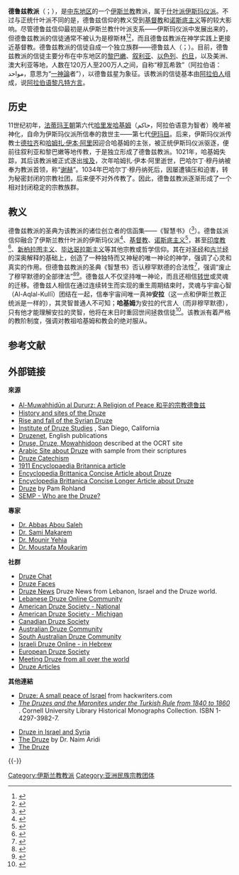 {{Infobox Religious group
| group =德鲁兹教派 <br/> الدرزية
| image = [[File:Druze_star.svg|100px]] <br/> [[File:Flag_of_Druze.svg|100px]]
| caption = 德鲁兹五色星和德魯茲旗
| population = 120万－200万
| region1={{flag|Syria}}
| pop1 = 700,000<ref name=TheEconomist>{{cite journal|year=2009|title=The Economist|volume=390|issue=8618–24|page=49| url=http://books.google.com/?id=ub8aAQAAMAAJ&q=%22The+Druze+are+an+ancient+sect+within+Islam.+The+Golan+ones+are+part+of+a+Syrian+Druze+community+that+numbers+700000.+Another+250000+live+in+Lebanon+and+about+100000+in+Israel+proper%22&dq=%22The+Druze+are+an+ancient+sect+within+Islam.+The+Golan+ones+are+part+of+a+Syrian+Druze+community+that+numbers+700000.+Another+250000+live+in+Lebanon+and+about+100000+in+Israel+proper%22 |accessdate=14 April 2011}}</ref>
| region2={{flag|Lebanon}}
| pop2 = 250,000<ref name=TheEconomist/>
| region3={{flag|Israel}}
| pop3 = 125,300<ref name=CBS>{{Cite web |url=http://www.cbs.gov.il/reader/shnaton/templ_shnaton_e.html?num_tab=st02_02&CYear=2010 |title=Statistical abstract of Israel – Population by religion. 2010 |access-date=2014-01-20 |archive-url=https://web.archive.org/web/20160313070237/http://cbs.gov.il/reader/shnaton/templ_shnaton_e.html?cyear=2010&num_tab=st02_02 |archive-date=2016-03-13 |dead-url=yes }}</ref>
| region4={{flag|Jordan}}
| pop4 = 20,000<ref>{{Citation | publisher = US State Department | url = http://www.state.gov/g/drl/rls/irf/2005/51602.htm | title = International Religious Freedom Report | year = 2005 | access-date = 2014-01-20 | archive-url = https://web.archive.org/web/20120120080044/http://www.state.gov/g/drl/rls/irf/2005/51602.htm | archive-date = 2012-01-20 | dead-url = yes }}</ref>
| region5= 中东之外的地区
| pop5=100,000
| region6= {{flag|United States}}
| pop6 = 20,000<ref>{{Citation | title = Druze Traditions | publisher = Institute of Druze Studies | url = http://www.druzestudies.org/Druzes.html | archiveurl = https://web.archive.org/web/20090114032929/http://www.druzestudies.org/Druzes.html | archivedate = 2009年1月14日 | deadurl = yes }}</ref>
| region7= {{flag|Canada}}
| pop7= 10,000
| region8= {{flag|Venezuela}}
| pop8= 100,000<ref>{{cite web|title=Tariq Alaiseme vice-president of Venezuela|url=http://www.al-amama.com/index.php?option=com_content&task=view&id=1110|publisher=Aamama|accessdate=2014-01-20|archive-date=2019-05-20|archive-url=https://web.archive.org/web/20190520160230/http://www.al-amama.com/index.php?option=com_content&task=view&id=1110|dead-url=no}}</ref>
| region9= {{flag|Australia}}
| pop9 = 3,000<ref>{{cite web|title=Druze Population of Australia by Place of Usual Residence (2006)|url=http://www.abs.gov.au/CDataOnline|publisher=Australian Bureau of Statistics|accessdate=27 July 2010|archive-date=2018-12-25|archive-url=https://web.archive.org/web/20181225112758/http://www.abs.gov.au/CDataOnline|dead-url=no}}</ref>
| region10= {{flag|Colombia}}
| pop10 = 3,000
| region11= {{flag|United Kingdom}}
| pop11 = 1,000
| rels = 德鲁兹一神论（Unitarian Druze）
| scrips = 《智慧書》（''Epistles of Wisdom''）
| founder = 哈基姆（Al-Hakim）、德拉齐（Al-Darazi）、哈姆宰（Hamza）
| langs = [[阿拉伯语|阿拉伯语]] <br />
[[希伯来语|希伯来语]] <small>（[[以色列|以色列]]）</small> <br/>
[[英语|英语]] <small>（[[美国|美国]]和[[澳大利亚|澳大利亚]]）</small>
[[西班牙语|西班牙语]] <small>（[[委内瑞拉|委内瑞拉]]和[[哥伦比亚|哥伦比亚]]）</small>
}}

'''德鲁兹教派'''（{{lang-ar|الدرزية}}；{{lang-en|Druze religion}}），是[[中东地区|中东地区]]的一个[[伊斯兰教|伊斯兰教]]教派，属于[[什叶派|什叶派]][[伊斯玛仪派|伊斯玛仪派]]。不过与正统什叶派不同的是，德鲁兹信仰的教义受到[[基督教|基督教]]和[[诺斯底主义|诺斯底主义]]等的较大影响。尽管德鲁兹信仰最初是从伊斯兰教什叶派支系——伊斯玛仪派中发展出来的，但德鲁兹教派的信徒通常不被认为是穆斯林<ref>{{cite web |title=WHO ARE THEY, REALLY? THE SECRET RELIGION OF THE DRUZE |url=http://thewisdomdaily.com/who-are-they-reallythe-secret-religion-of-the-druze/ |website=Thewisdomdaily |accessdate=2020-06-18 |archive-date=2020-04-24 |archive-url=https://web.archive.org/web/20200424050117/http://thewisdomdaily.com/who-are-they-reallythe-secret-religion-of-the-druze/ |dead-url=no }}</ref><ref>{{cite web |title=5 facts about Israeli Druze, a unique religious and ethnic group |url=https://www.pewresearch.org/fact-tank/2016/03/21/5-facts-about-israeli-druze-a-unique-religious-and-ethnic-group/ |website=Pew Research Center |access-date=2020-06-18 |archive-date=2021-03-19 |archive-url=https://web.archive.org/web/20210319095844/https://www.pewresearch.org/fact-tank/2016/03/21/5-facts-about-israeli-druze-a-unique-religious-and-ethnic-group/ |dead-url=no }}</ref>，而且德鲁兹教派在神学实践上更接近基督教{{Sfn|Nisan|2002|p=[https://books.google.com/books?id=keD9z1XWuNwC&pg=PA98 95]}}。德鲁兹教派的信徒自成一个独立族群——德鲁兹人（{{lang-ar|دروز}}；{{lang-en|Druze people}}）。目前，德鲁兹教派的信徒主要分布在中东地区的[[黎巴嫩|黎巴嫩]]、[[叙利亚|叙利亚]]、[[以色列|以色列]]、[[约旦|约旦]]，以及美洲、澳大利亚等地，人数在120万人至200万人之间，自称“穆瓦希敦”（阿拉伯语：مواحد，意思为“[[一神論|一神論]]者”），以德鲁兹星为象征。该教派的信徒基本由[[阿拉伯人|阿拉伯人]]组成，说[[黎凡特阿拉伯語|阿拉伯语黎凡特方言]]。

==历史==
11世纪初年，[[法蒂玛王朝|法蒂玛王朝]]第六代[[哈里发|哈里发]][[哈基姆|哈基姆]]（حاكم，阿拉伯语意为智者）晚年被神化，自命为伊斯玛仪派所信奉的救世主——第七代[[伊玛目|伊玛目]]。后来，伊斯玛仪派传教士[[德拉齐|德拉齐]]和[[哈姆扎·伊本·阿里|哈姆扎·伊本·阿里]]因迎合哈基姆的主张，被正统伊斯玛仪派驱逐，便前往叙利亚和黎巴嫩等地传教，于是独立形成了德鲁兹教派。1021年，哈基姆失踪，其后该教派被正式逐出[[埃及|埃及]]，次年哈姆扎·伊本·阿里逝世，巴哈尔丁·穆丹纳被奉为教派首领，称“[[谢赫_(称号)|谢赫]]”。1034年巴哈尔丁·穆丹纳死后，因屡遭镇压和迫害，转为秘密封闭的宗教社团，后来便不对外传教了。因此，德鲁兹教派逐渐形成了一个相对封闭稳定的宗教族群。

==教义==
德鲁兹教派的圣典为该教派的诸位创立者的信函集——《智慧书》（{{lang-ar|رسَائل الحكمة}}<REF>
{{Cite web |url=http://www.muhammadanism.org/Arabic/book/epistle_wisdom/epistles_wisdom_1.pdf |title=存档副本 |access-date=2014-07-21 |archive-date=2020-11-12 |archive-url=https://web.archive.org/web/20201112010808/http://www.muhammadanism.org/Arabic/book/epistle_wisdom/epistles_wisdom_1.pdf |dead-url=no }}
</REF>）。德鲁兹派信仰融合了伊斯兰教什叶派的伊斯玛仪派<ref>{{cite book|title=A History of Shi'i Islam|last=Daftary|first= Farhad|publisher=I.B.Tauris|isbn=978-0-85773-524-9|date=2013-12-02}}</ref>、[[基督教|基督教]]、[[诺斯底主义|诺斯底主义]]<ref>{{cite book|title=Syria and the New World Order| first= Neil |last= Quilliam|year= 1999| isbn= 9780863722493| page =42 |publisher=Michigan University press}}</ref>，甚至[[印度教|印度教]]<ref>{{cite book|last=Rosenthal|first=Donna|title=The Israelis: Ordinary People in an Extraordinary Land|url=https://books.google.com/books?id=b-w6GfokajcC&pg=PA296|year=2003|publisher=Simon and Schuster|isbn=978-0-684-86972-8|page=296|access-date=2020-06-18|archive-date=2019-12-22|archive-url=https://web.archive.org/web/20191222053248/https://books.google.com/books?id=b-w6GfokajcC&pg=PA296|dead-url=no}}</ref>、[[新柏拉图主义|新柏拉图主义]]、[[毕达哥拉斯主义|毕达哥拉斯主义]]等其他宗教或哲学信仰。其在对[[圣经|圣经]]和[[古兰经|古兰经]]的深奥解释的基础上，创造了一种独特而又神秘的唯一神论的神学，强调了心灵和真实的作用。但德鲁兹教派的圣典《智慧书》否认穆罕默德的合法性<ref>{{cite web |title=Druze vs. Islam |url=https://vspages.com/druze-vs-islam-1956/ |website=VSPages |access-date=2020-10-14 |archive-date=2020-09-26 |archive-url=https://web.archive.org/web/20200926043041/https://vspages.com/druze-vs-islam-1956/ |dead-url=no }}</ref>，强调“废止了穆罕默德的全部律法”<ref>{{cite book |author1=艾敏·穆罕默德·塔里尔 |title=Anis Obeid，The Druze and Their Faith in Tawhid（《德鲁兹独一神论信徒的起源及其基本信仰》，阿拉伯文) |date=1961 |publisher=安达卢斯印刷与出版社 |location=贝鲁特 |pages=146- 149}}</ref><ref>{{cite web |title=A brief look at the beliefs of the Druze |url=https://islamqa.info/en/answers/26139/a-brief-look-at-the-beliefs-of-the-druze |website=Islam Q&A |access-date=2020-10-14 |archive-date=2020-11-29 |archive-url=https://web.archive.org/web/20201129143421/https://islamqa.info/en/answers/26139/a-brief-look-at-the-beliefs-of-the-druze |dead-url=no }}</ref>。德鲁兹人不仅坚持唯一神论，而且还相信[[转世|转世]]或灵魂的迁移{{Sfn|Nisan|2002|p=[https://books.google.com/books?id=keD9z1XWuNwC&pg=PA98 95]}}。德鲁兹人相信在通过连续转生而实现的重生周期结束时，灵魂与宇宙心智（Al-Aqlal-Kullī）团结在一起，信奉宇宙间唯一真神'''安拉'''（这一点和伊斯兰教正统派是一样的），其灵智普通人不可知；'''哈基姆'''为安拉的代言人（而非穆罕默德），只有他才能理解安拉的灵智，他将在末日时重回世间拯救信徒<ref>{{cite web |title=Druze|url=http://www.druze.org.au/religion/ |date=2015 |publisher=druze.org.au | |archiveurl=https://web.archive.org/web/20160214100847/http://www.druze.org.au/religion/ |archivedate=14 February 2016}}</ref>。该教派有着严格的教阶制度，强调对教祖哈基姆和教会的绝对服从。

== 参考文献 ==
{{Reflist}}

== 外部链接 ==
{{Wiktionary}}
'''來源'''
* [https://m.youtube.com/watch?v=A2pb1aztlr0 Al-Muwahhidūn al Dururz: A Religion of Peace 和平的宗教德鲁兹]
* [https://web.archive.org/web/20080403021757/http://www.druzehistoryandculture.com/ History and sites of the Druze]
* [http://faculty-staff.ou.edu/L/Joshua.M.Landis-1/Joshua_Landis_Druze_and_Shishakli.htm Rise and fall of the Syrian Druze] {{Wayback|url=http://faculty-staff.ou.edu/L/Joshua.M.Landis-1/Joshua_Landis_Druze_and_Shishakli.htm |date=20130724161742 }}
* [http://www.druzestudies.org/ Institute of Druze Studies] {{Wayback|url=http://www.druzestudies.org/ |date=20210211054510 }}, San Diego, California
* [https://web.archive.org/web/20090723115349/http://www.druzenet.org/ Druzenet], English publications
* [http://www.religioustolerance.org/druse.htm Druse, Druze, Mowahhidoon] {{Wayback|url=http://www.religioustolerance.org/druse.htm |date=20210316205855 }} described at the OCRT site
* [https://web.archive.org/web/20070404021331/http://www.dorar.net/melal.asp?art_id=381 Arabic Site about Druze] with sample from their scriptures
* [http://www.ismaili.net/Source/1325.html Druze Catechism] {{Wayback|url=http://www.ismaili.net/Source/1325.html |date=20190112042320 }}
* [https://web.archive.org/web/20081013101331/http://59.1911encyclopedia.org/D/dr/druses.htm 1911 Encyclopaedia Britannica article]
* [https://web.archive.org/web/20080115171740/http://concise.britannica.com/ebc/article-9363131/Druze Encyclopedia Brittanica Concise Article about Druze]
* [https://web.archive.org/web/20071015033450/http://concise.britannica.com/ebc/article-9031268/Druze Encyclopedia Brittanica Concise Longer Article about Druze]
* [http://www.everyculture.com/multi/Bu-Dr/Druze.html Druze] {{Wayback|url=http://www.everyculture.com/multi/Bu-Dr/Druze.html |date=20170812031759 }} by Pam Rohland
* [http://www.semp.us/biots/biot_176.html SEMP - Who are the Druze?] {{Wayback|url=http://www.semp.us/biots/biot_176.html |date=20070101171048 }}

'''專家'''
* [https://web.archive.org/web/20090831104455/http://www.geocities.com/abassalih/ Dr. Abbas Abou Saleh]
* [http://samimakarem.com/ Dr. Sami Makarem] {{Wayback|url=http://samimakarem.com/ |date=20210119050716 }}
* [https://web.archive.org/web/20090529083108/http://www.needs.com.lb/needs%20chairman.htm Dr. Mounir Yehia]
* [https://web.archive.org/web/20050212221700/http://www.geocities.com/MMoukarim/ Dr. Moustafa Moukarim]

'''社群'''
* [http://www.druzechat.com/ Druze Chat] {{Wayback|url=http://www.druzechat.com/ |date=20210120013414 }}
* [http://www.druzefaces.com/ Druze Faces] {{Wayback|url=http://www.druzefaces.com/ |date=20210122185843 }}
* [https://web.archive.org/web/20080918205315/http://www.druzenews.com/ Druze News] Druze News from Lebanon, Israel and the Druze world.
* [https://web.archive.org/web/20090220170756/http://lebdruze.com/ Lebanese Druze Online Community]
* [http://www.druze.com/ American Druze Society - National]
* [https://web.archive.org/web/20080403220418/http://www.druze.org/ American Druze Society - Michigan]
* [http://www.druze.net/ Canadian Druze Society] {{Wayback|url=http://www.druze.net/ |date=20210314174245 }}
* [https://web.archive.org/web/20090531055611/http://druze.org.au/ Australian Druze Community]
* [https://web.archive.org/web/20090912033037/http://sa.druze.org.au/ South Australian Druze Community]
* [http://www.druze.org.il/ Israeli Druze Online - in Hebrew] {{Wayback|url=http://www.druze.org.il/ |date=20071208073206 }}
* [http://www.europeandruzesociety.com/ European Druze Society] {{Wayback|url=http://www.europeandruzesociety.com/ |date=20081001001329 }}
* [http://www.druzecafe.com/ Meeting Druze from all over the world] {{Wayback|url=http://www.druzecafe.com/ |date=20190708065744 }}
* [http://www.mmouka.com/ Druze Articles] {{Wayback|url=http://www.mmouka.com/ |date=20210314175749 }}

'''其他連結'''
* [http://www.hackwriters.com/Druze.htm Druze: A small peace of Israel] {{Wayback|url=http://www.hackwriters.com/Druze.htm |date=20200510161625 }} from hackwriters.com
* [http://dlxs2.library.cornell.edu/cgi/t/text/text-idx?c=cdl;idno=cdl324 ''The Druzes and the Maronites under the Turkish Rule from 1840 to 1860''] {{Wayback|url=http://dlxs2.library.cornell.edu/cgi/t/text/text-idx?c=cdl;idno=cdl324 |date=20090615173033 }}. Cornell University Library Historical Monographs Collection.  ISBN 1-4297-3982-7.

<!-- should be in both because it is both a Lebanon based religion and a key community in Lebanon-->
* [http://www.rbenninghaus.de/druzes.htm Druze in Israel and Syria] {{Wayback|url=http://www.rbenninghaus.de/druzes.htm |date=20200219032119 }}
* [http://www.jewishvirtuallibrary.org/jsource/Society_&_Culture/druze.html The Druze] {{Wayback|url=http://www.jewishvirtuallibrary.org/jsource/Society_%26_Culture/druze.html |date=20161227204308 }} by Dr. Naim Aridi
* [https://web.archive.org/web/20091020101829/http://geocities.com/CapitolHill/Senate/7854/transfer29.html The Druze]

{{-}}
{{宗教}}

{{Authority control}}
[[Category:伊斯兰教教派|Category:伊斯兰教教派]]
[[Category:亚洲民族宗教团体|Category:亚洲民族宗教团体]]